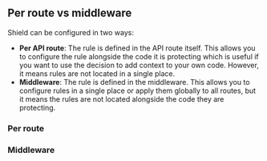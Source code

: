 
## Per route vs middleware

Shield can be configured in two ways:

- **Per API route**: The rule is defined in the API route itself. This allows
  you to configure the rule alongside the code it is protecting which is useful
  if you want to use the decision to add context to your own code. However, it
  means rules are not located in a single place.
- **Middleware**: The rule is defined in the middleware. This allows you to
  configure rules in a single place or apply them globally to all routes, but it
  means the rules are not located alongside the code they are protecting.

### Per route

<SlotByFramework client:load>
  <PerRouteNextJs slot="next-js" />
</SlotByFramework>

### Middleware

<SlotByFramework client:load>
  <MiddlewareNextJs slot="next-js" />
</SlotByFramework>
